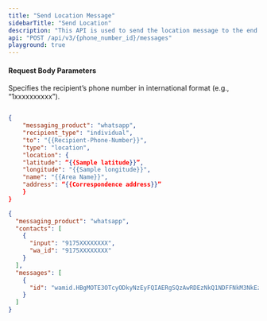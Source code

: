 ```yaml
---
title: "Send Location Message"
sidebarTitle: "Send Location"
description: "This API is used to send the location message to the end user."
api: "POST /api/v3/{phone_number_id}/messages"
playground: true
---
```


#### Request Body Parameters

<ParamField path="phone_number_id" type="string" required>
  Specifies the recipient’s phone number in international format (e.g.,
  “1xxxxxxxxxx”).
</ParamField>

<CodeGroup>

```json SampleRequest.json

{
    "messaging_product": "whatsapp",
    "recipient_type": "individual",
    "to": "{{Recipient-Phone-Number}}",
    "type": "location",
    "location": {
    "latitude": “{{Sample latitude}}”,
    "longitude": "{{Sample longitude}}",
    "name": "{{Area Name}}",
    "address": “{{Correspondence address}}”
    }
}

```

```json SampleResponse.json
{
  "messaging_product": "whatsapp",
  "contacts": [
    {
      "input": "9175XXXXXXXX",
      "wa_id": "9175XXXXXXXX"
    }
  ],
  "messages": [
    {
      "id": "wamid.HBgMOTE3OTcyODkyNzEyFQIAERgSQzAwRDEzNkQ1NDFFNkM3NkEzAA= ="
    }
  ]
}
```

</CodeGroup>
